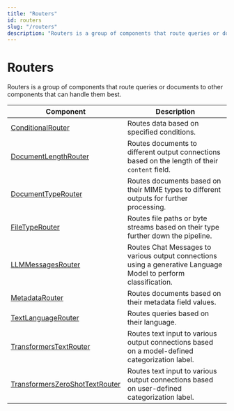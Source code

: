 ```yaml
---
title: "Routers"
id: routers
slug: "/routers"
description: "Routers is a group of components that route queries or documents to other components that can handle them best."
---
```


# Routers

Routers is a group of components that route queries or documents to other components that can handle them best.

| Component                                                              | Description                                                                                                     |
| --- | --- |
| [ConditionalRouter](routers/conditionalrouter.mdx)                           | Routes data based on specified conditions.                                                                      |
| [DocumentLengthRouter](routers/documentlengthrouter.mdx)                       | Routes documents to different output connections based on the length of their `content` field.                  |
| [DocumentTypeRouter](routers/documenttyperouter.mdx)                           | Routes documents based on their MIME types to different outputs for further processing.                         |
| [FileTypeRouter](routers/filetyperouter.mdx)                                   | Routes file paths or byte streams based on their type further down the pipeline.                                |
| [LLMMessagesRouter](routers/llmmessagesrouter.mdx)                             | Routes Chat Messages to various output connections using a generative Language Model to perform classification. |
| [MetadataRouter](routers/metadatarouter.mdx)                                   | Routes documents based on their metadata field values.                                                          |
| [TextLanguageRouter](routers/textlanguagerouter.mdx)                           | Routes queries based on their language.                                                                         |
| [TransformersTextRouter](routers/transformerstextrouter.mdx)                 | Routes text input to various output connections based on a model-defined categorization label.                  |
| [TransformersZeroShotTextRouter](routers/transformerszeroshottextrouter.mdx) | Routes text input to various output connections based on user-defined categorization label.                     |